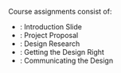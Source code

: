 
Course assignments consist of:

- <SiteLink linkKey={SiteLinks.assignment_0_top} outerComponent="span" />: Introduction Slide
- <SiteLink linkKey={SiteLinks.milestone_1_top} outerComponent="span" />: Project Proposal
- <SiteLink linkKey={SiteLinks.milestone_2_top} outerComponent="span" />: Design Research
- <SiteLink linkKey={SiteLinks.milestone_3_top} outerComponent="span" />: Getting the Design Right
- <SiteLink linkKey={SiteLinks.milestone4Top} outerComponent="span" />: Communicating the Design
